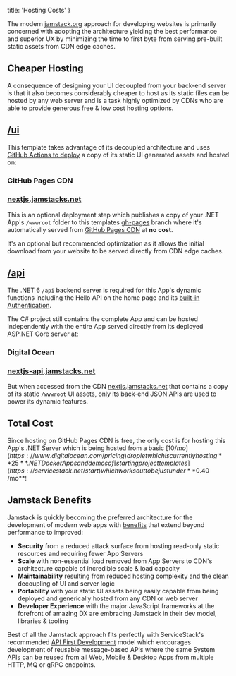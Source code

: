 
  title: 'Hosting Costs'
}


<a href="https://jamstack.org">
    <Icon icon="logos:jamstack-icon" className="w-14 h-14 float-left mt-2 mr-4" />
</a>

The modern [jamstack.org](https://jamstack.org) approach for developing websites is primarily concerned with adopting 
the architecture yielding the best performance and superior UX by minimizing the time to first byte from serving 
pre-built static assets from CDN edge caches.

## Cheaper Hosting

<a href="https://jamstack.org">
    <Icon icon="emojione:money-with-wings" className="w-14 h-14 float-left mt-2 mr-4" />
</a>

A consequence of designing your UI decoupled from your back-end server is that it also becomes considerably 
cheaper to host as its static files can be hosted by any web server and is a task highly optimized by CDNs
who are able to provide generous free & low cost hosting options.

##  [/ui](https://github.com/NetCoreTemplates/nextjs/tree/main/ui)

This template takes advantage of its decoupled architecture and uses [GitHub Actions to deploy](/posts/deploy) 
a copy of its static UI generated assets and hosted on:

### GitHub Pages CDN

### [nextjs.jamstacks.net](https://nextjs.jamstacks.net)

This is an optional deployment step which publishes a copy of your .NET App's `/wwwroot` folder to this templates 
[gh-pages](https://github.com/NetCoreTemplates/nextjs/tree/gh-pages) branch where it's automatically served from 
[GitHub Pages CDN](https://docs.github.com/en/pages/getting-started-with-github-pages/about-github-pages) at **no cost**.

It's an optional but recommended optimization as it allows the initial download from your website to be served
directly from CDN edge caches.

## [/api](https://github.com/NetCoreTemplates/nextjs/tree/main/api)

The .NET 6 `/api` backend server is required for this App's dynamic functions including the Hello API on the home page
and its [built-in Authentication](https://docs.servicestack.net/auth). 

The C# project still contains the complete App and can be hosted independently with the entire App served 
directly from its deployed ASP.NET Core server at:

### Digital Ocean

### [nextjs-api.jamstacks.net](https://nextjs-api.jamstacks.net)

But when accessed from the CDN [nextjs.jamstacks.net](https://nextjs.jamstacks.net) that contains a 
copy of its static `/wwwroot` UI assets, only its back-end JSON APIs are used to power its dynamic features.

## Total Cost

<a href="https://www.digitalocean.com/pricing">
    <Icon icon="logos:digital-ocean" className="w-24 h-24 float-left mt-0 mr-8" />
</a>

Since hosting on GitHub Pages CDN is free, the only cost is for hosting this App's .NET Server which is being hosted 
from a basic [$10 /mo](https://www.digitalocean.com/pricing) droplet which is currently hosting **25** .NET Docker 
Apps and demos of [starting project templates](https://servicestack.net/start) which works out to be just under **$0.40 /mo**!

## Jamstack Benefits

Jamstack is quickly becoming the preferred architecture for the development of modern web apps with 
[benefits](https://jamstack.org/why-jamstack/) that extend beyond performance to improved: 

 - **Security** from a reduced attack surface from hosting read-only static resources and requiring fewer App Servers
 - **Scale** with non-essential load removed from App Servers to CDN's architecture capable of incredible scale & load capacity
 - **Maintainability** resulting from reduced hosting complexity and the clean decoupling of UI and server logic
 - **Portability** with your static UI assets being easily capable from being deployed and generically hosted from any CDN or web server
 - **Developer Experience** with the major JavaScript frameworks at the forefront of amazing DX are embracing Jamstack in their dev model, libraries & tooling  

Best of all the Jamstack approach fits perfectly with ServiceStack's recommended 
[API First Development](https://docs.servicestack.net/api-first-development) model which encourages development of
reusable message-based APIs where the same System APIs can be reused from all Web, Mobile & Desktop Apps 
from multiple HTTP, MQ or gRPC endpoints.
